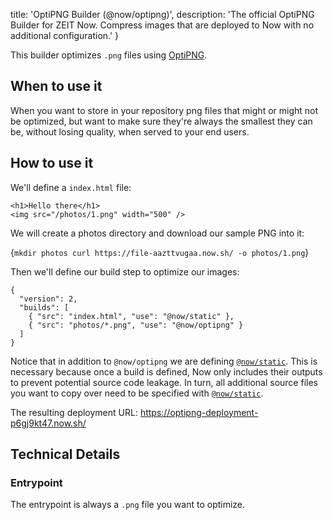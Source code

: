 
  title: 'OptiPNG Builder (@now/optipng)',
  description: 'The official OptiPNG Builder for ZEIT Now. Compress images that are deployed to Now with no additional configuration.'
}

This builder optimizes `.png` files using [OptiPNG](http://optipng.sourceforge.net/).

## When to use it

When you want to store in your repository png files that might or might not be optimized, but want to make sure they're always the smallest they can be, without losing quality, when served to your end users.

## How to use it

We'll define a `index.html` file:

```
<h1>Hello there</h1>
<img src="/photos/1.png" width="500" />
```

We will create a photos directory and download our sample PNG into it:

<TerminalInput>{`mkdir photos
curl https://file-aazttvugaa.now.sh/ -o photos/1.png`}</TerminalInput>

Then we'll define our build step to optimize our images:

```
{
  "version": 2,
  "builds": [
    { "src": "index.html", "use": "@now/static" },
    { "src": "photos/*.png", "use": "@now/optipng" }
  ]
}
```

Notice that in addition to `@now/optipng` we are defining [`@now/static`](/docs/v2/deployments/official-builders/static-now-static). This is necessary because once a build is defined, Now only includes their outputs to prevent potential source code leakage. In turn, all additional source files you want to copy over need to be specified with [`@now/static`](/docs/v2/deployments/official-builders/static-now-static).

The resulting deployment URL: https://optipng-deployment-p6gj9kt47.now.sh/

## Technical Details

### Entrypoint

The entrypoint is always a `.png` file you want to optimize.


